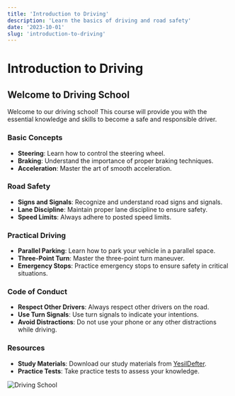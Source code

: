 ```yaml
---
title: 'Introduction to Driving'
description: 'Learn the basics of driving and road safety'
date: '2023-10-01'
slug: 'introduction-to-driving'
---
```


# Introduction to Driving

## Welcome to Driving School

Welcome to our driving school! This course will provide you with the essential knowledge and skills to become a safe and responsible driver.

### Basic Concepts

- **Steering**: Learn how to control the steering wheel.
- **Braking**: Understand the importance of proper braking techniques.
- **Acceleration**: Master the art of smooth acceleration.

### Road Safety

- **Signs and Signals**: Recognize and understand road signs and signals.
- **Lane Discipline**: Maintain proper lane discipline to ensure safety.
- **Speed Limits**: Always adhere to posted speed limits.

### Practical Driving

- **Parallel Parking**: Learn how to park your vehicle in a parallel space.
- **Three-Point Turn**: Master the three-point turn maneuver.
- **Emergency Stops**: Practice emergency stops to ensure safety in critical situations.

### Code of Conduct

- **Respect Other Drivers**: Always respect other drivers on the road.
- **Use Turn Signals**: Use turn signals to indicate your intentions.
- **Avoid Distractions**: Do not use your phone or any other distractions while driving.

### Resources

- **Study Materials**: Download our study materials from [YesilDefter](https://yesildefter.com/study-materials).
- **Practice Tests**: Take practice tests to assess your knowledge.

![Driving School](/images/driving-school.jpg 'Driving School')
